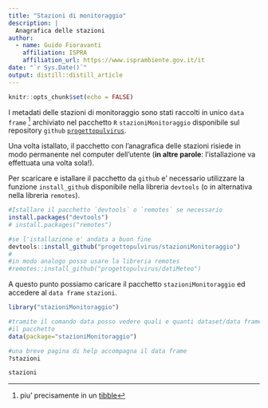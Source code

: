```yaml
---
title: "Stazioni di monitoraggio"
description: |
  Anagrafica delle stazioni
author:
  - name: Guido Fioravanti 
    affiliation: ISPRA
    affiliation_url: https://www.isprambiente.gov.it/it
date: "`r Sys.Date()`"
output: distill::distill_article
---
```


```r
knitr::opts_chunk$set(echo = FALSE)
```


I metadati delle stazioni di monitoraggio sono stati raccolti in unico `data frame` ^[piu' precisamente in un [tibble](https://cran.r-project.org/web/packages/tibble/vignettes/tibble.html)] archiviato nel pacchetto `R` `stazioniMonitoraggio` disponibile sul repository `github` [`progettopulvirus`](https://github.com/progettopulvirus/stazioniMonitoraggio). 

Una volta istallato, il pacchetto con l'anagrafica delle stazioni risiede in modo permanente nel computer dell'utente (**in altre parole**: l'istallazione va effettuata una volta sola!).

Per scaricare e istallare il pacchetto da `github` e' necessario utilizzare la funzione `install_github` disponibile nella libreria `devtools` (o in alternativa nella libreria `remotes`). 

```r
#Istallare il pacchetto `devtools` o `remotes` se necessario
install.packages("devtools")
# install.packages("remotes")

#se l'istallazione e' andata a buon fine
devtools::install_github("progettopulvirus/stazioniMonitoraggio")
#
#in modo analogo posso usare la libreria remotes
#remotes::install_github("progettopulvirus/datiMeteo")
```

A questo punto possiamo caricare il pacchetto `stazioniMonitoraggio` ed accedere al `data frame` `stazioni`.

```r
library("stazioniMonitoraggio")

#tramite il comando data posso vedere quali e quanti dataset/data frame fornisce
#il pacchetto
data(package="stazioniMonitoraggio")

#una breve pagina di help accompagna il data frame
?stazioni

stazioni
```
